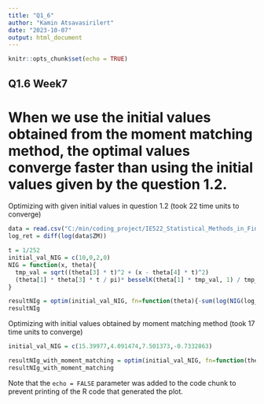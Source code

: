 ```yaml
---
title: "Q1_6"
author: "Kamin Atsavasirilert"
date: "2023-10-07"
output: html_document
---
```


```r
knitr::opts_chunk$set(echo = TRUE)
```

## Q1.6 Week7

# When we use the initial values obtained from the moment matching method, the optimal values converge faster than using the initial values given by the question 1.2.

Optimizing with given initial values in question 1.2 (took 22 time units to converge)
```r
data = read.csv("C:/min/coding_project/IE522_Statistical_Methods_in_Finance/Week7/ZM.csv")
log_ret = diff(log(data$ZM))

t = 1/252
initial_val_NIG = c(10,0,2,0)
NIG = function(x, theta){
  tmp_val = sqrt((theta[3] * t)^2 + (x - theta[4] * t)^2)
  (theta[1] * theta[3] * t / pi)* besselK(theta[1] * tmp_val, 1) / tmp_val * exp(theta[3] * sqrt(theta[1]^2 - theta[2]^2) * t + theta[2] * (x - theta[4] * t))
}

resultNIg = optim(initial_val_NIG, fn=function(theta){-sum(log(NIG(log_ret, theta)))}, method = "L-BFGS-B")
resultNIg
```

Optimizing with initial values obtained by moment matching method (took 17 time units to converge)
```r
initial_val_NIG = c(15.39977,4.091474,7.501373,-0.7332863)

resultNIg_with_moment_matching = optim(initial_val_NIG, fn=function(theta){-sum(log(NIG(log_ret, theta)))}, method = "L-BFGS-B")
resultNIg_with_moment_matching
```

Note that the `echo = FALSE` parameter was added to the code chunk to prevent printing of the R code that generated the plot.
